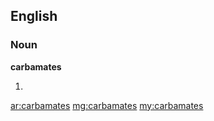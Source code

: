 ==English==

===Noun===
'''carbamates'''

# {{plural of|[[carbamate]]}}

[[ar:carbamates]]
[[mg:carbamates]]
[[my:carbamates]]